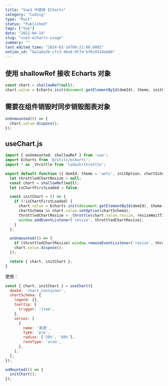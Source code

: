 ```yaml
---
title: "Vue3 中使用 ECharts"
category: "Coding"
type: "Post"
status: "Published"
tags: ["Vue"]
date: "2022-04-14"
slug: "vue3-echarts-usage"
summary: ""
last_edited_time: "2024-03-16T08:21:00.000Z"
notion_id: "ba1a6a3b-cfc3-4be8-9f7d-bf6c0334ab80"
---
```



## 使用 shallowRef 接收 Echarts 对象


```javascript
const chart = shallowRef(null);
chart.value = Echarts.init(document.getElementById(domId), theme, initOption);
```


## 需要在组件销毁时同步销毁图表对象


```javascript
onUnmounted(() => {
  chart.value.dispose();
});
```


## useChart.js


```javascript
import { onUnmounted, shallowRef } from 'vue';
import Echarts from '@/utils/echarts';
import * as _throttle from 'lodash/throttle';

export default function ({ domId, theme = 'antv', initOption, chartSchema, resizeWaitTime = 100 }) {
  let throttledChartResize = null;
  const chart = shallowRef(null);
  let isChartFirstLoaded = false;

  const initChart = () => {
    if (!isChartFirstLoaded) {
      chart.value = Echarts.init(document.getElementById(domId), theme, initOption);
      chartSchema && chart.value.setOption(chartSchema);
      throttledChartResize = _throttle(chart.value.resize, resizeWaitTime);
      window.addEventListener('resize', throttledChartResize);
    }
  };

  onUnmounted(() => {
    if (throttledChartResize) window.removeEventListener('resize', throttledChartResize);
    chart.value.dispose();
  });

  return { chart, initChart };
}
```


使用：


```javascript
const { chart, initChart } = useChart({
  domId: 'chart_container',
  chartSchema: {
    legend: {},
    tooltip: {
      trigger: 'item',
    },
    series: [
      {
        name: '来源',
        type: 'pie',
        radius: ['20%', '60%'],
        roseType: 'area',
      },
    ],
  },
});

onMounted(() => {
  initChart();
});
```

